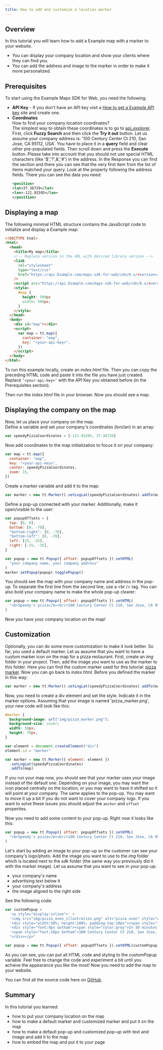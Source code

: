 ```yaml
---
title: How to add and customize a location marker
---
```


## Overview

In this tutorial you will learn how to add a Example map with a marker to your website.

- You can display your company location and show your clients where they can find you.
- You can add the address and image to the marker in order to make it more personalized.

## Prerequisites

To start using the Example Maps SDK for Web, you need the following:

- **API Key** - If you don't have an API key visit
  a [How to get a Example API key](https://developer.Example.com/how-to-get-Example-api-key) site and
  create one.
- **Coordinates**<br/>
  How to find your company location coordinates?<br/>
  The simplest way to obtain these coordinates is to go
  to [api_explorer](/search-api/api-explorer). First, click **Fuzzy
  Search** and then click the **Try it out** button. Let us assume your company address is: '100
  Century Center Ct 210, San Jose, CA 95112, USA'. You have to place it in a **query** field and
  clear other pre-populated fields. Then scroll down and press the **Execute** button. Please take
  into account that you should not use special HTML characters (like '\$','?',&','#') in the
  address. In the Response you can find the section and there you can see that the very first item
  from the list of items matched your query. Look at the property following the address fields.
  There you can see the data you need:
  ```xml
  <position>
  <lat>37.36729</lat>
  <lon>-121.91595</lon>
  </position>
  ```

## Displaying a map

The following minimal HTML structure contains the JavaScript code to initialize and display a Example
map:

```html
<!DOCTYPE html>
<html>
  <head>
    <title>My map</title>
    <!-- Replace version in the URL with desired library version -->
    <link
      rel="stylesheet"
      type="text/css"
      href="https://api.Example.com/maps-sdk-for-web/cdn/6.x/<version>/maps/maps.css"
    />
    <script src="https://api.Example.com/maps-sdk-for-web/cdn/6.x/<version>/maps/maps-web.min.js"></script>
    <style>
      #map {
        height: 500px
        width: 500px;
      }
    </style>
  </head>
  <body>
    <div id="map"></div>
    <script>
      var map = tt.map({
        container: "map",
        key: "<your-api-key>",
      })
    </script>
  </body>
</html>
```

To run this example locally, create an _index.html_ file. Then you can copy the preceding HTML code
and paste it into the file you have just created. Replace `‘<your-api-key>‘` with the API Key you
obtained before (in the Prerequisites section).

Then run the _index.html_ file in your browser. Now you should see a map.

## Displaying the company on the map

Now, let us place your company on the map.\
Define a variable and set your company's coordinates (lon/lan) in an array:

```javascript
var speedyPizzaCoordinates = [-121.91595, 37.36729]
```

Now add coordinates to the map initialization to focus it on your company:

```javascript
var map = tt.map({
  container: "map",
  key: "<your-api-key>",
  center: speedyPizzaCoordinates,
  zoom: 15,
})
```

Create a marker variable and add it to the map:

```javascript
var marker = new tt.Marker().setLngLat(speedyPizzaCoordinates).addTo(map)
```

Define a pop-up connected with your marker. Additionally, make it open/visible to the user:

```javascript
var popupOffsets = {
  top: [0, 0],
  bottom: [0, -70],
  "bottom-right": [0, -70],
  "bottom-left": [0, -70],
  left: [25, -35],
  right: [-25, -35],
}

var popup = new tt.Popup({ offset: popupOffsets }).setHTML(
  "your company name, your company address"
)
marker.setPopup(popup).togglePopup()
```

You should see the map with your company name and address in the pop-up. To separate the first line
from the second line, use a &lt;br /&gt; tag. You can also bold your company name to make the whole
pop-up clearer:

```javascript
var popup = new tt.Popup({ offset: popupOffsets }).setHTML(
  "<b>Speedy's pizza</b><br/>100 Century Center Ct 210, San Jose, CA 95112, USA"
)
```

Now you have your company location on the map!

## Customization

Optionally, you can do some more customization to make it look better. So far, you used a default
marker. Let us assume that you want to have a custom marker icon on the map for a pizza restaurant.
First, create an _img_ folder in your project. Then, add the image you want to use as the marker to
this folder. Here you can find the custom marker used for this
tutorial: [pizza marker](https://github.com/Example-international/Example-use-case-company-location-web/tree/master/img). Now you can go back to _index.html_. Before you defined the marker in this way:

```javascript
var marker = new tt.Marker().setLngLat(speedyPizzaCoordinates).addTo(map)
```

Now, you need to create a div element and set the style. Indicate it in the marker options. Assuming
that your image is named 'pizza_marker.png', your new code will look like this:

```css
#marker {
  background-image: url("img/pizza_marker.png");
  background-size: cover;
  width: 50px;
  height: 70px;
}
```

```javascript
var element = document.createElement("div")
element.id = "marker"

var marker = new tt.Marker({ element: element })
  .setLngLat(speedyPizzaCoordinates)
  .addTo(map)
```

If you run your map now, you should see that your marker uses your image instead of the default one.
Depending on your image, you may want the icon placed centrally on the location, or you may want to
have it shifted so it will point at your company. The same applies to the pop-up. You may want to
move it up a bit if you do not want to cover your company logo. If you want to solve these issues
you should adjust the `anchor` and `offset` properties.

Now you need to add some content to your pop-up. Right now it looks like this:

```javascript
var popup = new tt.Popup({ offset: popupOffsets }).setHTML(
  "<b>Speedy's pizza</b><br/>100 Century Center Ct 210, San Jose, CA 95112, USA"
)
```

Let's start by adding an image to your pop-up so the customer can see your company's logo/photo. Add
the image you want to use to the _img_ folder which is located next to the _sdk_ folder (the same
way you previously did it with the marker image). Let us assume that you want to see in your pop-up:

- your company's name
- advertising text below it
- your company's address
- the image aligned to the right side

See the following code:

```javascript
var customPopup =
  '<p style="display:inline">' +
  '<img src="img/pizza_oven_illustration.png" alt="pizza oven" style="width:50%;float:right;padding-top:10px">' +
  '<div style="width:50%; height:100%; padding-top:10px"><span style="font:14px Gotham">Speedy&#39;s pizza</span></br>' +
  '<div style="font:9px Gotham"><span style="color:grey">In 30 minutes at your place!</span><div><br/>' +
  '<span style="font:10px Gotham">100 Century Center Ct 210, San Jose, CA 95112<br/>USA</span></br>' +
  "</div></p>"

var popup = new tt.Popup({ offset: popupOffsets }).setHTML(customPopup)
```

As you can see, you can put all HTML code and styling to the customPopup variable. Feel free to
change the code and experiment a bit until you achieve the appearance you like the most! Now you
need to add the map to your website.

You can find all the source code here
on [GitHub](https://github.com/Example-international/Example-use-case-company-location-web/tree/master-sdk-v6).

## Summary

In this tutorial you learned:

- how to put your company location on the map
- how to make a default marker and customized marker and put it on the map
- how to make a default pop-up and customized pop-up with text and image and add it to the map
- how to embed the map and put it to your page
